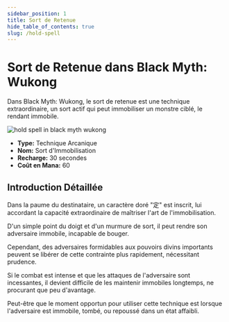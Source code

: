 ```yaml
---
sidebar_position: 1
title: Sort de Retenue
hide_table_of_contents: true
slug: /hold-spell
---
```


# Sort de Retenue dans Black Myth: Wukong

Dans Black Myth: Wukong, le sort de retenue est une technique extraordinaire, un sort actif qui peut immobiliser un monstre ciblé, le rendant immobile.

<img
    src="https://pub-0a8ecc5052d0464f962a5358e503f73e.r2.dev/holdspell.gif"
    alt="hold spell in black myth wukong"
/>

- **Type:** Technique Arcanique
- **Nom:** Sort d'Immobilisation
- **Recharge:** 30 secondes
- **Coût en Mana:** 60

## Introduction Détaillée

Dans la paume du destinataire, un caractère doré "定" est inscrit, lui accordant la capacité extraordinaire de maîtriser l'art de l'immobilisation.

D'un simple point du doigt et d'un murmure de sort, il peut rendre son adversaire immobile, incapable de bouger.

Cependant, des adversaires formidables aux pouvoirs divins importants peuvent se libérer de cette contrainte plus rapidement, nécessitant prudence.

Si le combat est intense et que les attaques de l'adversaire sont incessantes, il devient difficile de les maintenir immobiles longtemps, ne procurant que peu d'avantage.

Peut-être que le moment opportun pour utiliser cette technique est lorsque l'adversaire est immobile, tombé, ou repoussé dans un état affaibli.